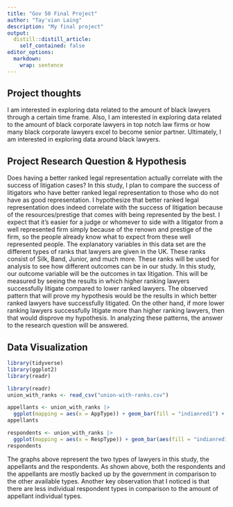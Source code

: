 ```yaml
---
title: "Gov 50 Final Project"
author: "Tay'vian Laing"
description: "My final project"
output:
  distill::distill_article:
    self_contained: false
editor_options: 
  markdown: 
    wrap: sentence
---
```


## Project thoughts

I am interested in exploring data related to the amount of black lawyers through a certain time frame.
Also, I am interested in exploring data related to the amount of black corporate lawyers in top notch law firms or how many black corporate lawyers excel to become senior partner.
Ultimately, I am interested in exploring data around black lawyers.

## Project Research Question & Hypothesis

Does having a better ranked legal representation actually correlate with the success of litigation cases?
In this study, I plan to compare the success of litigators who have better ranked legal representation to those who do not have as good representation.
I hypothesize that better ranked legal representation does indeed correlate with the success of litigation because of the resources/prestige that comes with being represented by the best.
I expect that it's easier for a judge or whomever to side with a litigator from a well represented firm simply because of the renown and prestige of the firm, so the people already know what to expect from these well represented people.
The explanatory variables in this data set are the different types of ranks that lawyers are given in the UK.
These ranks consist of Silk, Band, Junior, and much more.
These ranks will be used for analysis to see how different outcomes can be in our study.
In this study, our outcome variable will be the outcomes in tax litigation.
This will be measured by seeing the results in which higher ranking lawyers successfully litigate compared to lower ranked lawyers.
The observed pattern that will prove my hypothesis would be the results in which better ranked lawyers have successfully litigated.
On the other hand, if more lower ranking lawyers successfully litigate more than higher ranking lawyers, then that would disprove my hypothesis.
In analyzing these patterns, the answer to the research question will be answered.

## Data Visualization

```r
library(tidyverse)
library(ggplot2)
library(readr)

library(readr)
union_with_ranks <- read_csv("union-with-ranks.csv")

appellants <- union_with_ranks |>
  ggplot(mapping = aes(x = AppType)) + geom_bar(fill = "indianred1") + labs(x = "Appellant Type", y = "Appellants")
appellants

respondents <- union_with_ranks |>
  ggplot(mapping = aes(x = RespType)) + geom_bar(aes(fill = "indianred1")) + labs(x = "Respondent Type", y = "Respondents")
respondents

```

The graphs above represent the two types of lawyers in this study, the appellants and the respondents.
As shown above, both the respondents and the appellants are mostly backed up by the government in comparison to the other available types.
Another key observation that I noticed is that there are less individual respondent types in comparison to the amount of appellant individual types.

